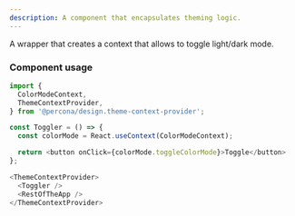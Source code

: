 ```yaml
---
description: A component that encapsulates theming logic.
---
```



A wrapper that creates a context that allows to toggle light/dark mode.

### Component usage

```js
import {
  ColorModeContext,
  ThemeContextProvider,
} from '@percona/design.theme-context-provider';

const Toggler = () => {
  const colorMode = React.useContext(ColorModeContext);

  return <button onClick={colorMode.toggleColorMode}>Toggle</button>
};

<ThemeContextProvider>
  <Toggler />
  <RestOfTheApp />
</ThemeContextProvider>
```